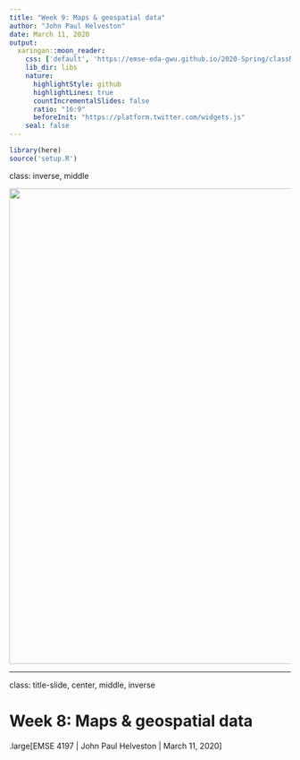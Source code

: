 ```yaml
---
title: "Week 9: Maps & geospatial data"
author: "John Paul Helveston"
date: March 11, 2020
output:
  xaringan::moon_reader:
    css: ['default', 'https://emse-eda-gwu.github.io/2020-Spring/classNotes/classNotes.css']
    lib_dir: libs
    nature:
      highlightStyle: github
      highlightLines: true
      countIncrementalSlides: false
      ratio: "16:9"
      beforeInit: "https://platform.twitter.com/widgets.js"
    seal: false
---
```


```r
library(here)
source('setup.R')
```

class: inverse, middle

<center>
<img src="images/state_borders.png" width=850>
</center>

---
class: title-slide, center, middle, inverse

# Week 8: Maps & geospatial data

.large[EMSE 4197 | John Paul Helveston | March 11, 2020]

